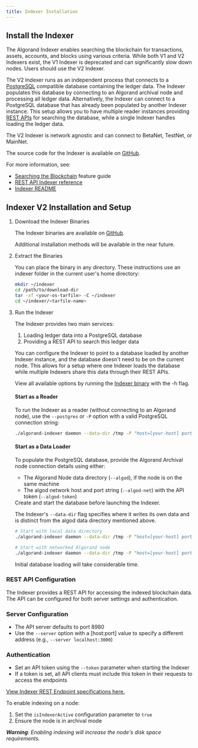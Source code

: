 ```yaml
---
title: Indexer Installation
---
```


## Install the Indexer


The Algorand Indexer enables searching the blockchain for transactions, assets, accounts, and blocks using various criteria. While both V1 and V2 Indexers exist, the V1 Indexer is deprecated and can significantly slow down nodes. Users should use the V2 Indexer.

The V2 Indexer runs as an independent process that connects to a [PostgreSQL](https://www.postgresql.org/) compatible database containing the ledger data. The Indexer populates this database by connecting to an Algorand archival node and processing all ledger data. Alternatively, the Indexer can connect to a PostgreSQL database that has already been populated by another Indexer instance. This setup allows you to have multiple reader instances providing [REST APIs](https://developer.algorand.org/docs/rest-apis/indexer) for searching the database, while a single Indexer handles loading the ledger data.

The V2 Indexer is network agnostic and can connect to BetaNet, TestNet, or MainNet.

The source code for the Indexer is available on [GitHub](https://github.com/algorand/indexer).

For more information, see:

- [Searching the Blockchain](https://developer.algorand.org/docs/get-details/indexer) feature guide
- [REST API Indexer reference](https://developer.algorand.org/docs/rest-apis/indexer)
- [Indexer README](https://github.com/algorand/indexer)

## Indexer V2 Installation and Setup

<Steps>

1. Download the Indexer Binaries

   The Indexer binaries are available on [GitHub](https://github.com/algorand/indexer/releases).

   <Aside type='note'>
     Additional installation methods will be available in the near future.
   </Aside>

2. Extract the Binaries

   You can place the binary in any directory. These instructions use an indexer folder in the current user's home directory:

   ```bash
   mkdir ~/indexer
   cd /path/to/download-dir
   tar -xf <your-os-tarfile> -C ~/indexer
   cd ~/indexer/<tarfile-name>
   ```

3. Run the Indexer

   The Indexer provides two main services:

   1. Loading ledger data into a PostgreSQL database
   2. Providing a REST API to search this ledger data

   You can configure the Indexer to point to a database loaded by another Indexer instance, and the database doesn't need to be on the current node. This allows for a setup where one Indexer loads the database while multiple Indexers share this data through their REST APIs.

   View all available options by running the [Indexer binary](https://developer.algorand.org/docs/clis/indexer/indexer/) with the -h flag.

   #### Start as a Reader

   To run the Indexer as a reader (without connecting to an Algorand node), use the `--postgres` or `-P` option with a valid PostgreSQL connection string:

   ```bash
   ./algorand-indexer daemon --data-dir /tmp -P "host=[your-host] port=[your-port] user=[uname] password=[password] dbname=[ledgerdb] sslmode=disable" --no-algod
   ```

   #### Start as a Data Loader

   To populate the PostgreSQL database, provide the Algorand Archival node connection details using either:

   - The Algorand Node data directory (`--algod`), if the node is on the same machine
   - The algod network host and port string (`--algod-net`) with the API token (`--algod-token`)

   <Aside type='note'>
     Create and start the database before launching the Indexer.
   </Aside>

   The Indexer's `--data-dir` flag specifies where it writes its own data and is distinct from the algod data directory mentioned above.

   ```bash
   # Start with local data directory
   ./algorand-indexer daemon --data-dir /tmp -P "host=[your-host] port=[your-port] user=[uname] password=[password] dbname=[ledgerdb] sslmode=disable" --algod=~/node/data

   # Start with networked Algorand node
   ./algorand-indexer daemon --data-dir /tmp -P "host=[your-host] port=[your-port] user=[uname] password=[password] dbname=[ledgerdb] sslmode=disable" --algod-net="http://[your-host]:[your-port]" --algod-token="[your-api-token]"
   ```

   <Aside type='note'>
     Initial database loading will take considerable time.
   </Aside>

</Steps>

### REST API Configuration

The Indexer provides a REST API for accessing the indexed blockchain data. The API can be configured for both server settings and authentication.

### Server Configuration

- The API server defaults to port 8980
- Use the `--server` option with a [host:port] value to specify a different address (e.g., `--server localhost:3000`)

### Authentication

- Set an API token using the `--token` parameter when starting the Indexer
- If a token is set, all API clients must include this token in their requests to access the endpoints

[View Indexer REST Endpoint specifications here.](https://developer.algorand.org/docs/rest-apis/restendpoints/)

To enable indexing on a node:

1. Set the `isIndexerActive` configuration parameter to `true`
2. Ensure the node is in archival mode

_**Warning**: Enabling indexing will increase the node's disk space requirements._

